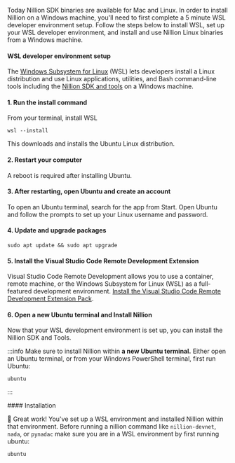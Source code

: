 
Today Nillion SDK binaries are available for Mac and Linux. In order to install Nillion on a Windows machine, you'll need to first complete a 5 minute WSL developer environment setup. Follow the steps below to install WSL, set up your WSL developer environment, and install and use Nillion Linux binaries from a Windows machine.

#### WSL developer environment setup

The [Windows Subsystem for Linux](https://learn.microsoft.com/en-us/windows/wsl/about) (WSL) lets developers install a Linux distribution and use Linux applications, utilities, and Bash command-line tools including the [Nillion SDK and tools](/nillion-sdk-and-tools) on a Windows machine.

#### 1. Run the install command

From your terminal, install WSL

```
wsl --install
```

This downloads and installs the Ubuntu Linux distribution.

#### 2. Restart your computer

A reboot is required after installing Ubuntu.

#### 3. After restarting, open Ubuntu and create an account

To open an Ubuntu terminal, search for the app from Start. Open Ubuntu and follow the prompts to set up your Linux username and password.

#### 4. Update and upgrade packages

```
sudo apt update && sudo apt upgrade
```

#### 5. Install the Visual Studio Code Remote Development Extension

Visual Studio Code Remote Development allows you to use a container, remote machine, or the Windows Subsystem for Linux (WSL) as a full-featured development environment. [Install the Visual Studio Code Remote Development Extension Pack](https://marketplace.visualstudio.com/items?itemName=ms-vscode-remote.vscode-remote-extensionpack).

#### 6. Open a new Ubuntu terminal and Install Nillion

Now that your WSL development environment is set up, you can install the Nillion SDK and Tools.

:::info
Make sure to install Nillion within **a new Ubuntu terminal.** Either open an Ubuntu terminal, or from your Windows PowerShell terminal, first run Ubuntu:

```
ubuntu
```

:::

<div className="divider"/>
#### Installation


<SdkInstallation />


🎉 Great work! You've set up a WSL environment and installed Nillion within that environment. Before running a nillion command like `nillion-devnet`, `nada`, or `pynadac` make sure you are in a WSL environment by first running ubuntu:

```
ubuntu
```
